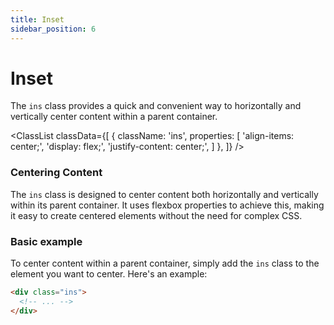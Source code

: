```yaml
---
title: Inset
sidebar_position: 6
---
```



# Inset 

The `ins` class provides a quick and convenient way to horizontally and vertically center content within a parent container.

<ClassList
  classData={[
    {
      className: 'ins',
      properties: [
        'align-items: center;',
        'display: flex;',
        'justify-content: center;',
      ]
    },
  ]}
/>

### Centering Content

The `ins` class is designed to center content both horizontally and vertically within its parent container. It uses flexbox properties to achieve this, making it easy to create centered elements without the need for complex CSS.

### Basic example

To center content within a parent container, simply add the `ins` class to the element you want to center. Here's an example:

```html
<div class="ins">
  <!-- ... -->
</div>
```
